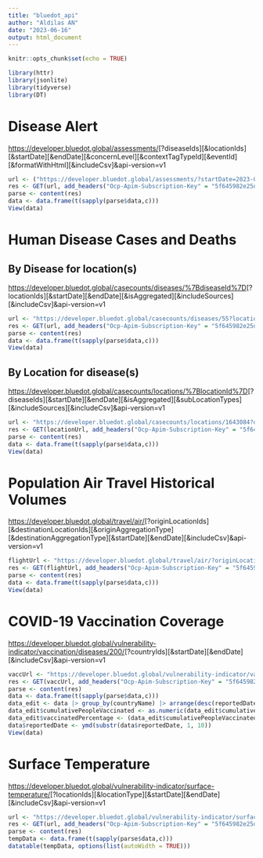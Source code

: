 ```yaml
---
title: "bluedot_api"
author: "Aldilas AN"
date: "2023-06-16"
output: html_document
---
```


```r
knitr::opts_chunk$set(echo = TRUE)
```

```r
library(httr)
library(jsonlite)
library(tidyverse)
library(DT)
```

# Disease Alert

<https://developer.bluedot.global/assessments/>[?diseaseIds][&locationIds][&startDate][&endDate][&concernLevel][&contextTagTypeId][&eventId][&formatWithHtml][&includeCsv]&api-version=v1

```r
url <- ("https://developer.bluedot.global/assessments/?startDate=2023-06&formatWithHtml=false&api-version=v1")
res <- GET(url, add_headers("Ocp-Apim-Subscription-Key" = "5f645982e25d4a729d7292b890a8ed31", "Cache-Control" = "no-cache"))
parse <- content(res)
data <- data.frame(t(sapply(parse$data,c)))
View(data)
```

# Human Disease Cases and Deaths

## By Disease for location(s)

<https://developer.bluedot.global/casecounts/diseases/%7BdiseaseId%7D>[?locationIds][&startDate][&endDate][&isAggregated][&includeSources][&includeCsv]&api-version=v1

```r
url <- "https://developer.bluedot.global/casecounts/diseases/55?locationIds=1820814,%201831722,%201643084,%201655842,%201733045,%201327865,%201694008,%201880251,%201605651,%201562822,%201966436&startDate=2020-01&endDate=2023-06-01&isAggregated=true&api-version=v1" 
res <- GET(url, add_headers("Ocp-Apim-Subscription-Key" = "5f645982e25d4a729d7292b890a8ed31", "Cache-Control" = "no-cache"))
parse <- content(res)
data <- data.frame(t(sapply(parse$data,c)))
View(data)
```

## By Location for disease(s)

<https://developer.bluedot.global/casecounts/locations/%7BlocationId%7D>[?diseaseIds][&startDate][&endDate][&isAggregated][&subLocationTypes][&includeSources][&includeCsv]&api-version=v1

```r
url <- "https://developer.bluedot.global/casecounts/locations/1643084?diseaseIds=200,%2055&startDate=2023-01&endDate=2023-06&isAggregated=true&api-version=v1"
res <- GET(locationUrl, add_headers("Ocp-Apim-Subscription-Key" = "5f645982e25d4a729d7292b890a8ed31", "Cache-Control" = "no-cache"))
parse <- content(res)
data <- data.frame(t(sapply(parse$data,c)))
View(data)
```

# Population Air Travel Historical Volumes

<https://developer.bluedot.global/travel/air/>[?originLocationIds][&destinationLocationIds][&originAggregationType][&destinationAggregationType][&startDate][&endDate][&includeCsv]&api-version=v1

```r
flightUrl <- "https://developer.bluedot.global/travel/air/?originLocationIds=1643084&destinationLocationIds=1643084&originAggregationType=4&destinationAggregationType=4&startDate=2022-06&endDate=2022-12&api-version=v1"
res <- GET(flightUrl, add_headers("Ocp-Apim-Subscription-Key" = "5f645982e25d4a729d7292b890a8ed31", "Cache-Control" = "no-cache"))
parse <- content(res)
data <- data.frame(t(sapply(parse$data,c)))
View(data)
```

# COVID-19 Vaccination Coverage

<https://developer.bluedot.global/vulnerability-indicator/vaccination/diseases/200/>[?countryIds][&startDate][&endDate][&includeCsv]&api-version=v1

```r
vaccUrl <- "https://developer.bluedot.global/vulnerability-indicator/vaccination/diseases/200/?countryIds=1820814,%201831722,%201643084,%201655842,%201733045,%201327865,%201694008,%201880251,%201605651,%201562822,%201966436&endDate=2023-06-11&&api-version=v1"
res <- GET(vaccUrl, add_headers("Ocp-Apim-Subscription-Key" = "5f645982e25d4a729d7292b890a8ed31", "Cache-Control" = "no-cache"))
parse <- content(res)
data <- data.frame(t(sapply(parse$data,c)))
data_edit <- data |> group_by(countryName) |> arrange(desc(reportedDate)) |> filter(row_number()==1)
data_edit$cumulativePeopleVaccinated <- as.numeric(data_edit$cumulativePeopleVaccinated)
data_edit$vaccinatedPercentage <- (data_edit$cumulativePeopleVaccinated*270203900)*100
data$reportedDate <- ymd(substr(data$reportedDate, 1, 10))
View(data)
```

# Surface Temperature

<https://developer.bluedot.global/vulnerability-indicator/surface-temperature/>[?locationIds][&locationType][&startDate][&endDate][&includeCsv]&api-version=v1

```r
url <- "https://developer.bluedot.global/vulnerability-indicator/surface-temperature/?locationIds=1820814,%201831722,%201643084,%201655842,%201733045,%201327865,%201694008,%201880251,%201605651,%201562822&startDate=2020-01&api-version=v1"
res <- GET(url, add_headers("Ocp-Apim-Subscription-Key" = "5f645982e25d4a729d7292b890a8ed31", "Cache-Control" = "no-cache"))
parse <- content(res)
tempData <- data.frame(t(sapply(parse$data,c)))
datatable(tempData, options(list(autoWidth = TRUE)))
```
